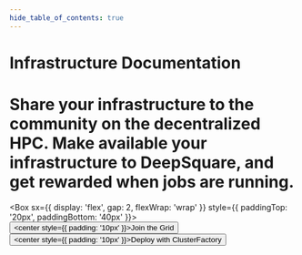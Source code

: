 ```yaml
---
hide_table_of_contents: true
---
```


# Infrastructure Documentation


<h1 style={{ opacity: 0.8, fontSize: '24pt' }}>
  Share your infrastructure to the community on the decentralized HPC. Make available your infrastructure to DeepSquare,
  and get rewarded when jobs are running.
</h1>

<Box sx={{ display: 'flex', gap: 2, flexWrap: 'wrap' }} style={{ paddingTop: '20px', paddingBottom: '40px' }}>
  <Button component={Link} size="lg" to="/deepsquare-grid/join/overview">
    <center style={{ padding: '10px' }}>Join the Grid</center>
  </Button>
  <Button component={Link} size="lg" variant="outlined" size="lg" to="/deepsquare-grid/clusterfactory/overview">
    <center style={{ padding: '10px' }}>Deploy with ClusterFactory</center>
  </Button>
</Box>

